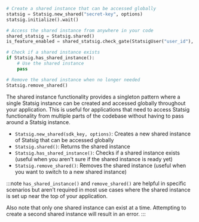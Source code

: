 ```python
# Create a shared instance that can be accessed globally
statsig = Statsig.new_shared("secret-key", options)
statsig.initialize().wait()

# Access the shared instance from anywhere in your code
shared_statsig = Statsig.shared()
is_feature_enabled = shared_statsig.check_gate(StatsigUser("user_id"), "feature_name")

# Check if a shared instance exists
if Statsig.has_shared_instance():
    # Use the shared instance
    pass

# Remove the shared instance when no longer needed
Statsig.remove_shared()
```

The shared instance functionality provides a singleton pattern where a single Statsig instance can be created and accessed globally throughout your application. This is useful for applications that need to access Statsig functionality from multiple parts of the codebase without having to pass around a Statsig instance.

- `Statsig.new_shared(sdk_key, options)`: Creates a new shared instance of Statsig that can be accessed globally
- `Statsig.shared()`: Returns the shared instance
- `Statsig.has_shared_instance()`: Checks if a shared instance exists (useful when you aren't sure if the shared instance is ready yet)
- `Statsig.remove_shared()`: Removes the shared instance (useful when you want to switch to a new shared instance)

:::note
`has_shared_instance()` and `remove_shared()` are helpful in specific scenarios but aren't required in most use cases where the shared instance is set up near the top of your application.

Also note that only one shared instance can exist at a time. Attempting to create a second shared instance will result in an error.
:::
